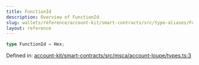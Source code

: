 ```yaml
---
title: FunctionId
description: Overview of FunctionId
slug: wallets/reference/account-kit/smart-contracts/src/type-aliases/FunctionId
layout: reference
---
```


```ts
type FunctionId = Hex;
```

Defined in: [account-kit/smart-contracts/src/msca/account-loupe/types.ts:3](https://github.com/alchemyplatform/aa-sdk/blob/e3c1a23e6e03f44bf2db3afddb97a91b175cba58/account-kit/smart-contracts/src/msca/account-loupe/types.ts#L3)

